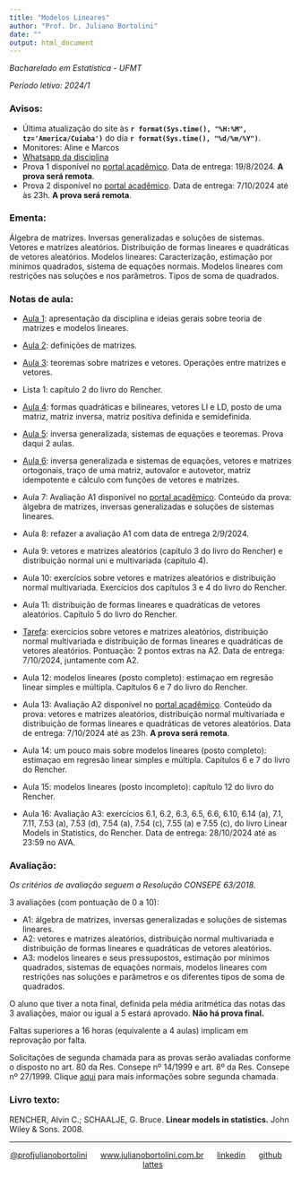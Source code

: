 ```yaml
---
title: "Modelos Lineares"
author: "Prof. Dr. Juliano Bortolini"
date: ""
output: html_document
---
```


*Bacharelado em Estatística - UFMT*

*Período letivo: 2024/1*


### Avisos:
- Última atualização do site às **`r format(Sys.time(), "%H:%M", tz='America/Cuiaba')`** do dia **`r format(Sys.time(), "%d/%m/%Y")`**.
- Monitores: Aline e Marcos
- [Whatsapp da disciplina](https://chat.whatsapp.com/GgdG61qLafrJJxNarlwvOF)
- Prova 1 disponível no [portal acadêmico](https://sistemas.ufmt.br/ufmt.portalsistemas). Data de entrega: 19/8/2024. **A prova será remota**.
- Prova 2 disponível no [portal acadêmico](https://sistemas.ufmt.br/ufmt.portalsistemas). Data de entrega: 7/10/2024 até às 23h. **A prova será remota**.

### Ementa:

Álgebra de matrizes. Inversas generalizadas e soluções de sistemas. Vetores e matrizes aleatórios. Distribuição de formas lineares e quadráticas de vetores aleatórios. Modelos lineares: Caracterização, estimação por mínimos quadrados, sistema de equações normais. Modelos lineares com restrições nas soluções e nos parâmetros. Tipos de soma de quadrados.


### Notas de aula:

- [Aula 1](aulas/aula1.html): apresentação da disciplina e ideias gerais sobre teoria de matrizes e modelos lineares.

- [Aula 2](aulas/aula2.html): definições de matrizes.

- [Aula 3](aulas/aula3.html): teoremas sobre matrizes e vetores. Operações entre matrizes e vetores.

- Lista 1: capítulo 2 do livro do Rencher.

- [Aula 4](aulas/aula4.html): formas quadráticas e bilineares, vetores LI e LD, posto de uma matriz, matriz inversa, matriz positiva definida e semidefinida.

- [Aula 5](aulas/aula5.html): inversa generalizada, sistemas de equações e teoremas. Prova daqui 2 aulas.

- [Aula 6](aulas/aula6.html): inversa generalizada e sistemas de equações, vetores e matrizes ortogonais, traço de uma matriz, autovalor e autovetor, matriz idempotente e cálculo com funções de vetores e matrizes.

- Aula 7: Avaliação A1 disponível no [portal acadêmico](https://sistemas.ufmt.br/ufmt.portalsistemas). Conteúdo da prova: álgebra de matrizes, inversas generalizadas e soluções de sistemas lineares.

- Aula 8: refazer a avaliação A1 com data de entrega 2/9/2024.

- Aula 9: vetores e matrizes aleatórios (capítulo 3 do livro do Rencher) e distribuição normal uni e multivariada (capítulo 4).

- Aula 10: exercícios sobre vetores e matrizes aleatórios e distribuição normal multivariada. Exercícios dos capítulos 3 e 4 do livro do Rencher. 

- Aula 11: distribuição de formas lineares e quadráticas de vetores aleatórios. Capítulo 5 do livro do Rencher.

- [Tarefa](tarefap2.html): exercícios sobre vetores e matrizes aleatórios, distribuição normal multivariada e distribuição de formas lineares e quadráticas de vetores aleatórios. Pontuação: 2 pontos extras na A2. Data de entrega: 7/10/2024, juntamente com A2.

- Aula 12: modelos lineares (posto completo): estimaçao em regresão linear simples e múltipla. Capítulos 6 e 7 do livro do Rencher.

- Aula 13: Avaliação A2 disponível no [portal acadêmico](https://sistemas.ufmt.br/ufmt.portalsistemas). Conteúdo da prova: vetores e matrizes aleatórios, distribuição normal multivariada e distribuição de formas lineares e quadráticas de vetores aleatórios. Data de entrega: 7/10/2024 até as 23h. **A prova será remota**.

- Aula 14: um pouco mais sobre modelos lineares (posto completo): estimaçao em regresão linear simples e múltipla. Capítulos 6 e 7 do livro do Rencher.

- Aula 15: modelos lineares (posto incompleto): capítulo 12 do livro do Rencher.

- Aula 16: Avaliação A3: exercícios 6.1, 6.2, 6.3, 6.5, 6.6, 6.10, 6.14 (a), 7.1, 7.11, 7.53 (a), 7.53 (d), 7.54 (a), 7.54 (c), 7.55 (a) e 7.55 (c), do livro Linear Models in Statistics, do Rencher. Data de entrega: 28/10/2024 até as 23:59 no AVA.


### Avaliação:


*Os critérios de avaliação seguem a Resolução CONSEPE 63/2018.*


3 avaliações (com pontuação de 0 a 10):

  - A1: álgebra de matrizes, inversas generalizadas e soluções de sistemas lineares.
  - A2: vetores e matrizes aleatórios, distribuição normal multivariada e distribuição de formas lineares e quadráticas de vetores aleatórios.
  - A3: modelos lineares e seus pressupostos, estimação por mínimos quadrados, sistemas de equações normais, modelos lineares com restrições nas soluções e parâmetros e os diferentes tipos de soma de quadrados.
  
O aluno que tiver a nota final, definida pela média aritmética das notas das 3 avaliações, maior ou igual a 5 estará aprovado. **Não há prova final.**

Faltas superiores a 16 horas (equivalente a 4 aulas) implicam em reprovação por falta.

Solicitações de segunda chamada para as provas serão avaliadas conforme o disposto no art. 80 da Res. Consepe nº 14/1999 e art. 8º da Res. Consepe nº 27/1999. Clique [aqui](https://ufmt.br/unidade/estudante/graduacao/pagina/requerimentos/188) para mais informações sobre segunda chamada.

### Livro texto:

RENCHER, Alvin C.; SCHAALJE, G. Bruce. **Linear models in statistics.** John Wiley & Sons. 2008.



----------
<div style="text-align: center;">

[@profjulianobortolini](https://instagram.com/profjulianobortolini) \  \  \ [www.julianobortolini.com.br](http://www.julianobortolini.com.br) \  \  \ [linkedin](https://linkedin.com/in/julianobortolini) \  \  \ [github](https://github.com/julianobortolini) \  \  \  [lattes](http://lattes.cnpq.br/6210909768845403)

</div>







